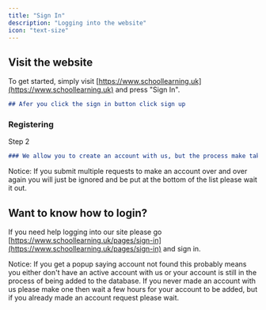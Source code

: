 ```yaml
---
title: "Sign In"
description: "Logging into the website"
icon: "text-size"
---
```


## Visit the website

To get started, simply visit [https://www.schoollearning.uk](https://www.schoollearning.uk) and press "Sign In".

```md
## Afer you click the sign in button click sign up
```

### Registering

Step 2

```md
### We allow you to create an account with us, but the process make take a while to add to the dasebases for you to sign in. So please be patient.
```

<Tip>
  Notice: If you submit multiple requests to make an account over and over again you will just be ignored and be put at the bottom of the list please wait it out.
</Tip>

## Want to know how to login?

If you need help logging into our site please go [https://www.schoollearning.uk/pages/sign-in](https://www.schoollearning.uk/pages/sign-in) and sign in.&#x20;

Notice: If you get a popup saying account not found this probably means you either don't have an active account with us or your account is still in the process of being added to the database. If you never made an account with us please make one then wait a few hours for your account to be added, but if you already made an account request please wait.&#x20;